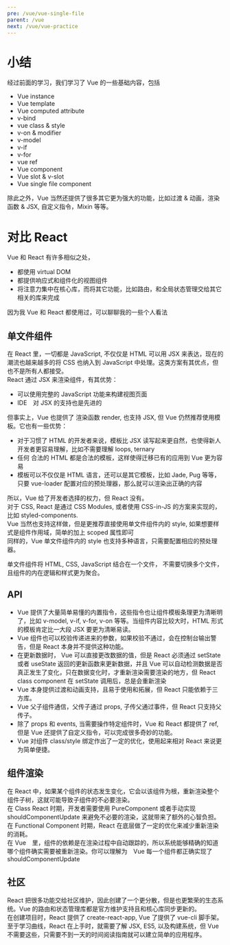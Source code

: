 ```yaml
---
pre: /vue/vue-single-file
parent: /vue
next: /vue/vue-practice
---
```

# 小结
经过前面的学习，我们学习了 Vue 的一些基础内容，包括
* Vue instance
* Vue template
* Vue computed attribute
* v-bind
* vue class & style
* v-on & modifier
* v-model
* v-if
* v-for
* vue ref
* Vue component
* Vue slot & v-slot
* Vue single file component

除此之外，Vue 当然还提供了很多其它更为强大的功能，比如过渡 & 动画，渲染函数 & JSX, 自定义指令，Mixin 等等。  
# 对比 React
Vue 和 React 有许多相似之处，
* 都使用 virtual DOM
* 都提供响应式和组件化的视图组件
* 将注意力集中在核心库，而将其它功能，比如路由，和全局状态管理交给其它相关的库来完成

因为我 Vue 和 React 都使用过，可以聊聊我的一些个人看法
## 单文件组件
在 React 里，一切都是 JavaScript, 不仅仅是 HTML 可以用 JSX 来表达，现在的潮流也越来越多的将 CSS 也纳入到 JavaScript 中处理。这类方案有其优点，但也不是所有人都接受。  
React 通过 JSX 来渲染组件，有其优势：
* 可以使用完整的 JavaScript 功能来构建视图页面
* IDE　对 JSX 的支持也是先进的

但事实上，Vue 也提供了 渲染函数 render, 也支持 JSX, 但 Vue 仍然推荐使用模板。它也有一些优势：
* 对于习惯了 HTML 的开发者来说，模板比 JSX 读写起来更自然，也使得新人开发者更容易理解，比如不需要理解 loops, ternary
* 任何 合法的 HTML 都是合法的模板，这样使得迁移已有的应用到 Vue 更为容易
* 模板可以不仅仅是 HTML 语言，还可以是其它模板，比如 Jade, Pug 等等，只要 vue-loader 配置对应的预处理器，那么就可以渲染出正确的内容

所以，Vue 给了开发者选择的权力，但 React 没有。  
对于 CSS, React 是通过 CSS Modules, 或者使用 CSS-in-JS 的方案来实现的，比如 styled-components.  
Vue 当然也支持这样做，但是更推荐直接使用单文件组件内的 style, 如果想要样式是组件作用域，简单的加上 scoped 属性即可   
同样的，Vue 单文件组件内的 style 也支持多种语言，只需要配置相应的预处理器。  

单文件组件将 HTML, CSS, JavaScript 结合在一个文件， 不需要切换多个文件，且组件的内在逻辑和样式更为聚合。
## API
* Vue 提供了大量简单易懂的内置指令，这些指令也让组件模板条理更为清晰明了，比如 v-model, v-if, v-for, v-on 等等。当组件内容比较大时，HTML 形式的模板肯定比一大段 JSX 要更为清晰易读。  
* Vue 组件也可以校验传递进来的参数，如果校验不通过，会在控制台输出警告，但是 React 本身并不提供这种功能。  
* 在更新数据时， Vue 可以直接更改数据的值，但是 React 必须通过 setState 或者 useState 返回的更新函数来更新数据，并且 Vue 可以自动检测数据是否真正发生了变化，只在数据变化时，才重新渲染需要渲染的地方，但 React class component 在 setState 调用后，总是会重新渲染  
* Vue 本身提供过渡和动画支持，且易于使用和拓展，但 React 只能依赖于三方库。  
* Vue 父子组件通信，父传子通过 props, 子传父通过事件，但 React 只支持父传子。  
* 除了 props 和 events, 当需要操作特定组件时，Vue 和 React 都提供了 ref, 但是 Vue 还提供了自定义指令，可以完成很多奇妙的功能。  
* Vue 对组件 class/style 绑定作出了一定的优化，使用起来相对 React 来说更为简单便捷。  
## 组件渲染
在 React 中，如果某个组件的状态发生变化，它会以该组件为根，重新渲染整个组件子树，这就可能导致子组件的不必要渲染。  
在 Class React 时期，开发者需要使用 PureComponent 或者手动实现 shouldComponentUpdate 来避免不必要的渲染，这就带来了额外的心智负担。 在 Functional Component 时期，React 在底层做了一定的优化来减少重新渲染的消耗。  
在 Vue　里，组件的依赖是在渲染过程中自动跟踪的，所以系统能够精确的知道哪个组件确实需要被重新渲染。你可以理解为　Vue 每一个组件都正确实现了 shouldComponentUpdate

## 社区
React 把很多功能交给社区维护，因此创建了一个更分散，但是也更繁荣的生态系统。Vue 的路由和状态管理库都是官方维护支持且和核心库同步更新的。  
在创建项目时，React 提供了 create-react-app, Vue 了提供了 vue-cli 脚手架。  
至于学习曲线，React 在上手时，就需要了解 JSX, ES5, 以及构建系统，但 Vue　不需要这些，只需要不到一天的时间阅读指南就可以建立简单的应用程序。
